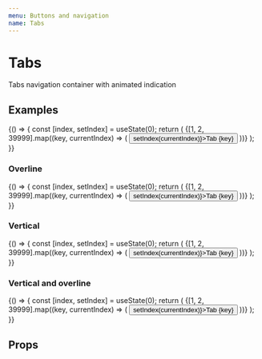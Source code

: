 ```yaml
---
menu: Buttons and navigation
name: Tabs
---
```



# Tabs

Tabs navigation container with animated indication

## Examples

<Playground>
  {() => {
    const [index, setIndex] = useState(0);
    return (
      <Tabs index={index}>
        {[1, 2, 39999].map((key, currentIndex) => (
          <Button key={key} onClick={() => setIndex(currentIndex)}>Tab {key}</Button>
        ))}
      </Tabs>
    );
  }}
</Playground>

### Overline
<Playground>
  {() => {
    const [index, setIndex] = useState(0);
    return (
      <Tabs index={index} color="secondary" overline>
        {[1, 2, 39999].map((key, currentIndex) => (
          <Button key={key} onClick={() => setIndex(currentIndex)}>Tab {key}</Button>
        ))}
      </Tabs>
    );
  }}
</Playground>

### Vertical
<Playground>
  {() => {
    const [index, setIndex] = useState(0);
    return (
      <Tabs index={index} vertical>
        {[1, 2, 39999].map((key, currentIndex) => (
          <Button key={key} onClick={() => setIndex(currentIndex)}>Tab {key}</Button>
        ))}
      </Tabs>
    );
  }}
</Playground>

### Vertical and overline
<Playground>
  {() => {
    const [index, setIndex] = useState(0);
    return (
      <Tabs index={index} overline vertical>
        {[1, 2, 39999].map((key, currentIndex) => (
          <Button key={key} onClick={() => setIndex(currentIndex)}>Tab {key}</Button>
        ))}
      </Tabs>
    );
  }}
</Playground>

## Props

<Props of={Tabs} />
